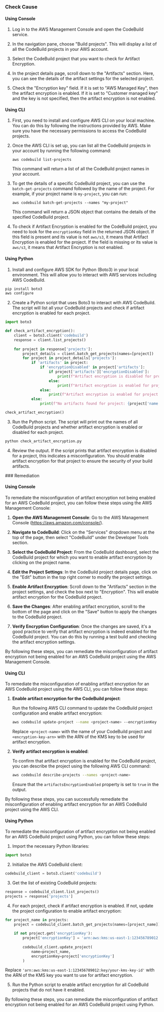 

<Tabs><Tab title='Cause'>
### Check Cause

#### Using Console

1. Log in to the AWS Management Console and open the CodeBuild service.

2. In the navigation pane, choose "Build projects". This will display a list of all the CodeBuild projects in your AWS account.

3. Select the CodeBuild project that you want to check for Artifact Encryption.

4. In the project details page, scroll down to the "Artifacts" section. Here, you can see the details of the artifact settings for the selected project.

5. Check the "Encryption key" field. If it is set to "AWS Managed Key", then the artifact encryption is enabled. If it is set to "Customer managed key" and the key is not specified, then the artifact encryption is not enabled.

#### Using CLI

1. First, you need to install and configure AWS CLI on your local machine. You can do this by following the instructions provided by AWS. Make sure you have the necessary permissions to access the CodeBuild projects.

2. Once the AWS CLI is set up, you can list all the CodeBuild projects in your account by running the following command:

   ```
   aws codebuild list-projects
   ```

   This command will return a list of all the CodeBuild project names in your account.

3. To get the details of a specific CodeBuild project, you can use the `batch-get-projects` command followed by the name of the project. For example, if your project name is `my-project`, you can run:

   ```
   aws codebuild batch-get-projects --names "my-project"
   ```

   This command will return a JSON object that contains the details of the specified CodeBuild project.

4. To check if Artifact Encryption is enabled for the CodeBuild project, you need to look for the `encryptionKey` field in the returned JSON object. If this field is present and its value is not `aws/s3`, it means that Artifact Encryption is enabled for the project. If the field is missing or its value is `aws/s3`, it means that Artifact Encryption is not enabled.

#### Using Python

1. Install and configure AWS SDK for Python (Boto3) in your local environment. This will allow you to interact with AWS services including AWS CodeBuild.

```python
pip install boto3
aws configure
```

2. Create a Python script that uses Boto3 to interact with AWS CodeBuild. The script will list all your CodeBuild projects and check if artifact encryption is enabled for each project.

```python
import boto3

def check_artifact_encryption():
    client = boto3.client('codebuild')
    response = client.list_projects()
    
    for project in response['projects']:
        project_details = client.batch_get_projects(names=[project])
        for project in project_details['projects']:
            if 'artifacts' in project:
                if 'encryptionDisabled' in project['artifacts']:
                    if project['artifacts']['encryptionDisabled']:
                        print(f"Artifact encryption is disabled for project: {project['name']}")
                    else:
                        print(f"Artifact encryption is enabled for project: {project['name']}")
                else:
                    print(f"Artifact encryption is enabled for project: {project['name']}")
            else:
                print(f"No artifacts found for project: {project['name']}")

check_artifact_encryption()
```

3. Run the Python script. The script will print out the names of all CodeBuild projects and whether artifact encryption is enabled or disabled for each project.

```python
python check_artifact_encryption.py
```

4. Review the output. If the script prints that artifact encryption is disabled for a project, this indicates a misconfiguration. You should enable artifact encryption for that project to ensure the security of your build artifacts.

</Tab>

<Tab title='Remediation'>
### Remediation

#### Using Console

To remediate the misconfiguration of artifact encryption not being enabled for an AWS CodeBuild project, you can follow these steps using the AWS Management Console:

1. **Open the AWS Management Console**: Go to the AWS Management Console (https://aws.amazon.com/console/).

2. **Navigate to CodeBuild**: Click on the "Services" dropdown menu at the top of the page, then select "CodeBuild" under the Developer Tools section.

3. **Select the CodeBuild Project**: From the CodeBuild dashboard, select the CodeBuild project for which you want to enable artifact encryption by clicking on the project name.

4. **Edit the Project Settings**: In the CodeBuild project details page, click on the "Edit" button in the top right corner to modify the project settings.

5. **Enable Artifact Encryption**: Scroll down to the "Artifacts" section in the project settings, and check the box next to "Encryption". This will enable artifact encryption for the CodeBuild project.

6. **Save the Changes**: After enabling artifact encryption, scroll to the bottom of the page and click on the "Save" button to apply the changes to the CodeBuild project.

7. **Verify Encryption Configuration**: Once the changes are saved, it's a good practice to verify that artifact encryption is indeed enabled for the CodeBuild project. You can do this by running a test build and checking the artifact encryption settings.

By following these steps, you can remediate the misconfiguration of artifact encryption not being enabled for an AWS CodeBuild project using the AWS Management Console.

#### Using CLI

To remediate the misconfiguration of enabling artifact encryption for an AWS CodeBuild project using the AWS CLI, you can follow these steps:

1. **Enable artifact encryption for the CodeBuild project**:
   
   Run the following AWS CLI command to update the CodeBuild project configuration and enable artifact encryption:
   
   ```bash
   aws codebuild update-project --name <project-name> --encryptionKey <encryption-key-arn> --artifactsEncryptionEnabled true
   ```
   
   Replace `<project-name>` with the name of your CodeBuild project and `<encryption-key-arn>` with the ARN of the KMS key to be used for artifact encryption.

2. **Verify artifact encryption is enabled**:
   
   To confirm that artifact encryption is enabled for the CodeBuild project, you can describe the project using the following AWS CLI command:
   
   ```bash
   aws codebuild describe-projects --names <project-name>
   ```
   
   Ensure that the `artifactsEncryptionEnabled` property is set to `true` in the output.

By following these steps, you can successfully remediate the misconfiguration of enabling artifact encryption for an AWS CodeBuild project using the AWS CLI.

#### Using Python

To remediate the misconfiguration of artifact encryption not being enabled for an AWS CodeBuild project using Python, you can follow these steps:

1. Import the necessary Python libraries:
```python
import boto3
```

2. Initialize the AWS CodeBuild client:
```python
codebuild_client = boto3.client('codebuild')
```

3. Get the list of existing CodeBuild projects:
```python
response = codebuild_client.list_projects()
projects = response['projects']
```

4. For each project, check if artifact encryption is enabled. If not, update the project configuration to enable artifact encryption:
```python
for project_name in projects:
    project = codebuild_client.batch_get_projects(names=[project_name])['projects'][0]
    
    if not project.get('encryptionKey'):
        project['encryptionKey'] = 'arn:aws:kms:us-east-1:123456789012:key/your-kms-key-id'
        
        codebuild_client.update_project(
            name=project_name,
            encryptionKey=project['encryptionKey']
        )
```
Replace `'arn:aws:kms:us-east-1:123456789012:key/your-kms-key-id'` with the ARN of the KMS key you want to use for artifact encryption.

5. Run the Python script to enable artifact encryption for all CodeBuild projects that do not have it enabled.

By following these steps, you can remediate the misconfiguration of artifact encryption not being enabled for an AWS CodeBuild project using Python.


</Tab>
</Tabs>